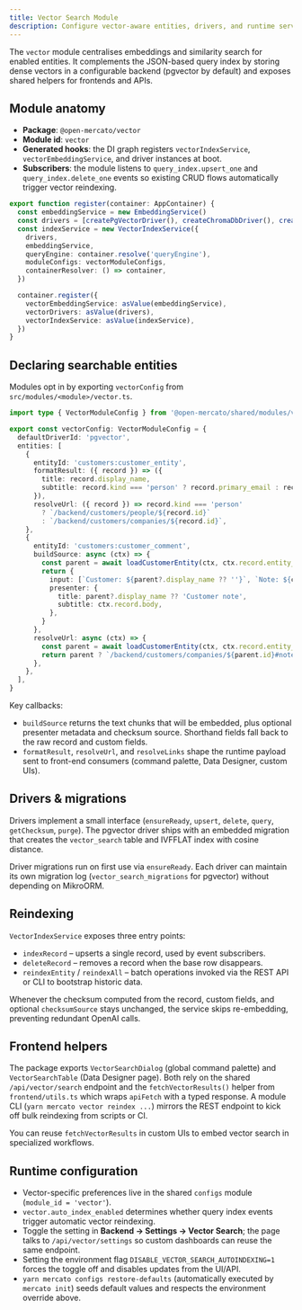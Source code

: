 ```yaml
---
title: Vector Search Module
description: Configure vector-aware entities, drivers, and runtime services.
---
```


The `vector` module centralises embeddings and similarity search for enabled entities. It complements the JSON-based query index by storing dense vectors in a configurable backend (pgvector by default) and exposes shared helpers for frontends and APIs.

## Module anatomy

- **Package**: `@open-mercato/vector`
- **Module id**: `vector`
- **Generated hooks**: the DI graph registers `vectorIndexService`, `vectorEmbeddingService`, and driver instances at boot.
- **Subscribers**: the module listens to `query_index.upsert_one` and `query_index.delete_one` events so existing CRUD flows automatically trigger vector reindexing.

```ts title="packages/vector/src/modules/vector/di.ts"
export function register(container: AppContainer) {
  const embeddingService = new EmbeddingService()
  const drivers = [createPgVectorDriver(), createChromaDbDriver(), createQdrantDriver()]
  const indexService = new VectorIndexService({
    drivers,
    embeddingService,
    queryEngine: container.resolve('queryEngine'),
    moduleConfigs: vectorModuleConfigs,
    containerResolver: () => container,
  })

  container.register({
    vectorEmbeddingService: asValue(embeddingService),
    vectorDrivers: asValue(drivers),
    vectorIndexService: asValue(indexService),
  })
}
```

## Declaring searchable entities

Modules opt in by exporting `vectorConfig` from `src/modules/<module>/vector.ts`.

```ts title="packages/core/src/modules/customers/vector.ts"
import type { VectorModuleConfig } from '@open-mercato/shared/modules/vector'

export const vectorConfig: VectorModuleConfig = {
  defaultDriverId: 'pgvector',
  entities: [
    {
      entityId: 'customers:customer_entity',
      formatResult: ({ record }) => ({
        title: record.display_name,
        subtitle: record.kind === 'person' ? record.primary_email : record.description,
      }),
      resolveUrl: ({ record }) => record.kind === 'person'
        ? `/backend/customers/people/${record.id}`
        : `/backend/customers/companies/${record.id}`,
    },
    {
      entityId: 'customers:customer_comment',
      buildSource: async (ctx) => {
        const parent = await loadCustomerEntity(ctx, ctx.record.entity_id)
        return {
          input: [`Customer: ${parent?.display_name ?? ''}`, `Note: ${ctx.record.body}`],
          presenter: {
            title: parent?.display_name ?? 'Customer note',
            subtitle: ctx.record.body,
          },
        }
      },
      resolveUrl: async (ctx) => {
        const parent = await loadCustomerEntity(ctx, ctx.record.entity_id)
        return parent ? `/backend/customers/companies/${parent.id}#notes` : null
      },
    },
  ],
}
```

Key callbacks:

- `buildSource` returns the text chunks that will be embedded, plus optional presenter metadata and checksum source. Shorthand fields fall back to the raw record and custom fields.
- `formatResult`, `resolveUrl`, and `resolveLinks` shape the runtime payload sent to front-end consumers (command palette, Data Designer, custom UIs).

## Drivers & migrations

Drivers implement a small interface (`ensureReady`, `upsert`, `delete`, `query`, `getChecksum`, `purge`). The pgvector driver ships with an embedded migration that creates the `vector_search` table and IVFFLAT index with cosine distance.

Driver migrations run on first use via `ensureReady`. Each driver can maintain its own migration log (`vector_search_migrations` for pgvector) without depending on MikroORM.

## Reindexing

`VectorIndexService` exposes three entry points:

- `indexRecord` – upserts a single record, used by event subscribers.
- `deleteRecord` – removes a record when the base row disappears.
- `reindexEntity` / `reindexAll` – batch operations invoked via the REST API or CLI to bootstrap historic data.

Whenever the checksum computed from the record, custom fields, and optional `checksumSource` stays unchanged, the service skips re-embedding, preventing redundant OpenAI calls.

## Frontend helpers

The package exports `VectorSearchDialog` (global command palette) and `VectorSearchTable` (Data Designer page). Both rely on the shared `/api/vector/search` endpoint and the `fetchVectorResults()` helper from `frontend/utils.ts` which wraps `apiFetch` with a typed response. A module CLI (`yarn mercato vector reindex ...`) mirrors the REST endpoint to kick off bulk reindexing from scripts or CI.

You can reuse `fetchVectorResults` in custom UIs to embed vector search in specialized workflows.

## Runtime configuration

- Vector-specific preferences live in the shared `configs` module (`module_id = 'vector'`).
- `vector.auto_index_enabled` determines whether query index events trigger automatic vector reindexing.
- Toggle the setting in **Backend → Settings → Vector Search**; the page talks to `/api/vector/settings` so custom dashboards can reuse the same endpoint.
- Setting the environment flag `DISABLE_VECTOR_SEARCH_AUTOINDEXING=1` forces the toggle off and disables updates from the UI/API.
- `yarn mercato configs restore-defaults` (automatically executed by `mercato init`) seeds default values and respects the environment override above.
